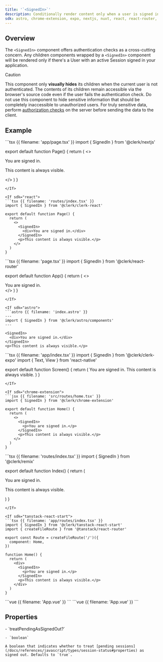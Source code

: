 ```yaml
---
title: '`<SignedIn>`'
description: Conditionally render content only when a user is signed in.
sdk: astro, chrome-extension, expo, nextjs, nuxt, react, react-router, remix, tanstack-react-start, vue
---
```


## Overview

The `<SignedIn>` component offers authentication checks as a cross-cutting concern. Any children components wrapped by a `<SignedIn>` component will be rendered only if there's a User with an active Session signed in your application.

> [!CAUTION]
> This component only **visually hides** its children when the current user is not authenticated. The contents of its children remain accessible via the browser's source code even if the user fails the authentication check. Do not use this component to hide sensitive information that should be completely inaccessible to unauthorized users. For truly sensitive data, perform [authorization checks](/docs/guides/authorization-checks) on the server before sending the data to the client.

## Example

<If sdk="nextjs">
  ```tsx {{ filename: 'app/page.tsx' }}
  import { SignedIn } from '@clerk/nextjs'

  export default function Page() {
    return (
      <>
        <SignedIn>
          <div>You are signed in.</div>
        </SignedIn>
        <p>This content is always visible.</p>
      </>
    )
  }
  ```
</If>

<If sdk="react">
  ```tsx {{ filename: 'routes/index.tsx' }}
  import { SignedIn } from '@clerk/clerk-react'

  export default function Page() {
    return (
      <>
        <SignedIn>
          <div>You are signed in.</div>
        </SignedIn>
        <p>This content is always visible.</p>
      </>
    )
  }
  ```
</If>

<If sdk="react-router">
  ```tsx {{ filename: 'page.tsx' }}
  import { SignedIn } from '@clerk/react-router'

  export default function App() {
    return (
      <>
        <SignedIn>
          <div>You are signed in.</div>
        </SignedIn>
      </>
    )
  }
  ```
</If>

<If sdk="astro">
  ```astro {{ filename: 'index.astro' }}
  ---
  import { SignedIn } from '@clerk/astro/components'
  ---

  <SignedIn>
    <div>You are signed in.</div>
  </SignedIn>
  <p>This content is always visible.</p>
  ```
</If>

<If sdk="expo">
  ```tsx {{ filename: 'app/index.tsx' }}
  import { SignedIn } from '@clerk/clerk-expo'
  import { Text, View } from 'react-native'

  export default function Screen() {
    return (
      <View>
        <SignedIn>
          <Text>You are signed in.</Text>
        </SignedIn>
        <Text>This content is always visible.</Text>
      </View>
    )
  }
  ```
</If>

<If sdk="chrome-extension">
  ```jsx {{ filename: 'src/routes/home.tsx' }}
  import { SignedIn } from '@clerk/chrome-extension'

  export default function Home() {
    return (
      <>
        <SignedIn>
          <p>You are signed in.</p>
        </SignedIn>
        <p>This content is always visible.</p>
      </>
    )
  }
  ```
</If>

<If sdk="remix">
  ```tsx {{ filename: 'routes/index.tsx' }}
  import { SignedIn } from '@clerk/remix'

  export default function Index() {
    return (
      <div>
        <SignedIn>
          <p>You are signed in.</p>
        </SignedIn>
        <p>This content is always visible.</p>
      </div>
    )
  }
  ```
</If>

<If sdk="tanstack-react-start">
  ```tsx {{ filename: 'app/routes/index.tsx' }}
  import { SignedIn } from '@clerk/tanstack-react-start'
  import { createFileRoute } from '@tanstack/react-router'

  export const Route = createFileRoute('/')({
    component: Home,
  })

  function Home() {
    return (
      <div>
        <SignedIn>
          <p>You are signed in.</p>
        </SignedIn>
        <p>This content is always visible.</p>
      </div>
    )
  }
  ```
</If>

<If sdk="vue">
  ```vue {{ filename: 'App.vue' }}
  <script setup lang="ts">
  import { SignedIn } from '@clerk/vue'
  </script>

  <template>
    <SignedIn>
      <div>You are signed in.</div>
    </SignedIn>
    <p>This content is always visible.</p>
  </template>
  ```
</If>

<If sdk="nuxt">
  ```vue {{ filename: 'App.vue' }}
  <script setup lang="ts">
  // Components are automatically imported
  </script>

  <template>
    <SignedIn>
      <div>You are signed in.</div>
    </SignedIn>
    <p>This content is always visible.</p>
  </template>
  ```
</If>

## Properties

<Properties>
  - `treatPendingAsSignedOut?`

    - `boolean`

    A boolean that indicates whether to treat [pending sessions](/docs/references/javascript/types/session-status#properties) as signed out. Defaults to `true`.
</Properties>
